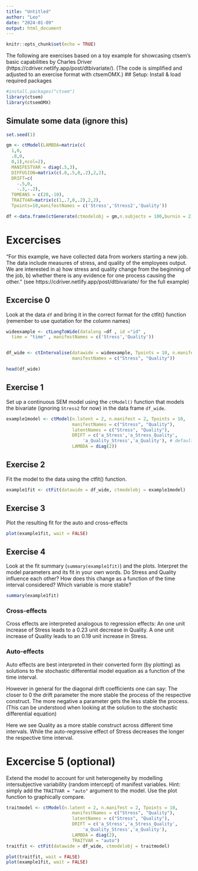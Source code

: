 ```yaml
---
title: "Untitled"
author: "Leo"
date: "2024-01-09"
output: html_document
---
```


```r
knitr::opts_chunk$set(echo = TRUE)
```

The following are exercises based on a toy example for showcasing ctsem's basic
capabilities by Charles Driver (https://cdriver.netlify.app/post/dtbivariate/).
(The code is simplified and adjusted to an exercise format with ctsemOMX.)
## Setup: Install & load required packages
```r
#install.packages("ctsem")
library(ctsem)
library(ctsemOMX)
```


## Simulate some data (ignore this)
```r
set.seed(1)

gm <- ctModel(LAMBDA=matrix(c(
  1,0,
  .8,0,
  0,1),ncol=2),
  MANIFESTVAR = diag(.5,3),
  DIFFUSION=matrix(c(.8,.5,0,.2),2,2),
  DRIFT=c(
    -.5,0,
    -.3,-.2),
  T0MEANS = c(20,-10),
  TRAITVAR=matrix(c(1,.7,0,.2),2,2),
  Tpoints=10,manifestNames = c('Stress','Stress2','Quality'))

df <-data.frame(ctGenerate(ctmodelobj = gm,n.subjects = 100,burnin = 2))

```

# Excercises
"For this example, we have collected data from workers starting a new job. 
The data include measures of stress, and quality of the employees output. 
We are interested in a) how stress and quality change from the beginning of the 
job, b) whether there is any evidence for one process causing the other." 
(see https://cdriver.netlify.app/post/dtbivariate/ for the full example)

## Excercise 0
Look at the data `df` and bring it in the correct format for the ctfit() function
(remember to use quotation for the column names)
```r

wideexample <- ctLongToWide(datalong =df , id ="id" ,
  time = "time" , manifestNames = c('Stress','Quality'))


df_wide <- ctIntervalise(datawide = wideexample, Tpoints = 10, n.manifest = 2,
                         manifestNames = c("Stress", "Quality"))

head(df_wide)
```

## Exercise 1
Set up a continuous SEM model using the `ctModel()` function that models the
bivariate (ignoring `Stress2` for now) in the data frame `df_wide`.
```r
example1model <- ctModel(n.latent = 2, n.manifest = 2, Tpoints = 10, 
                         manifestNames = c("Stress", "Quality"),
                         latentNames = c("Stress", "Quality"),
                         DRIFT = c('a_Stress','a_Stress_Quality',
                             'a_Quality_Stress','a_Quality'), # default
                         LAMBDA = diag(2))
```

## Exercise 2
Fit the model to the data using the ctfit() function.
```r
example1fit <- ctFit(datawide = df_wide, ctmodelobj = example1model)
```

## Exercise 3
Plot the resulting fit for the auto and cross-effects
```r
plot(example1fit, wait = FALSE)
```

## Exercise 4
Look at the fit summary (`summary(example1fit)`) and the plots. Interpret the model 
parameters and its fit in your own words. Do Stress and Quality influence each other?
How does this change as a function of the time interval considered? Which variable
is more stable?
```r
summary(example1fit)
```
### Cross-effects
Cross effects are interpreted analogous to regression effects:
An one unit increase of Stress leads to a 0.23 unit decrease in Quality.
A one unit increase of Quality leads to an 0.19 unit increase in Stress.

### Auto-effects
Auto effects are best interpreted in their converted form (by plotting) as 
solutions to the stochastic differential model equation as a function of the 
time interval.

However in general for the diagonal drift coefficients one can say:
The closer to 0 the drift parameter the more stable the process of the respective 
construct. The more negative a parameter gets the less stable the process. (This
can be understood when looking at the solution to the stochastic differential
equation)

Here we see Quality as a more stable construct across different
time intervals. While the auto-regressive effect of Stress decreases the longer
the respective time interval.


# Excercise 5 (optional)
Extend the model to account for unit heterogeneity by modelling intersubjective 
variability (random intercept) of manifest variables. 
Hint: simply add the `TRAITVAR = "auto"` argument to the model. Use the plot
function to graphically compare.
```r
traitmodel <- ctModel(n.latent = 2, n.manifest = 2, Tpoints = 10, 
                         manifestNames = c("Stress", "Quality"),
                         latentNames = c("Stress", "Quality"),
                         DRIFT = c('a_Stress','a_Stress_Quality',
                             'a_Quality_Stress','a_Quality'),
                         LAMBDA = diag(2),
                         TRAITVAR = "auto")
traitfit <- ctFit(datawide = df_wide, ctmodelobj = traitmodel)

plot(traitfit, wait = FALSE)
plot(example1fit, wait = FALSE)
```